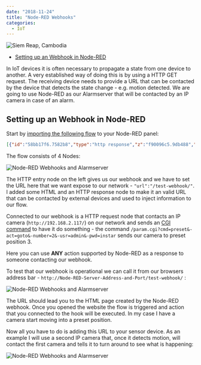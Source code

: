 ```yaml
---
date: "2018-11-24"
title: "Node-RED Webhooks"
categories:
  - IoT
---
```


![Siem Reap, Cambodia](./photo-kt456d_645dhfh6dgjkhg4_d.jpg)


<!-- TOC -->

- [Setting up an Webhook in Node-RED](#setting-up-an-webhook-in-node-red)

<!-- /TOC -->


In IoT devices it is often necessary to propagate a state from one device to another. A very established way of doing this is by using a HTTP GET request. The receiving device needs to provide a URL that can be contacted by the device that detects the state change - e.g. motion detected. We are going to use Node-RED as our Alarmserver that will be contacted by an IP camera in case of an alarm. 


## Setting up an Webhook in Node-RED

Start by [importing the following flow](/node-red-flows-and-how-to-import-them) to your Node-RED panel:

```json
[{"id":"58bb17f6.7582b8","type":"http response","z":"f90096c5.9db488","name":"","x":430,"y":1040,"wires":[]},{"id":"e422f5bb.9081d8","type":"template","z":"f90096c5.9db488","name":"page","field":"payload","fieldType":"msg","format":"handlebars","syntax":"mustache","template":"<html>\n    <head></head>\n    <body>\n        <h2>Hallo von Node-RED</h2>\n    </body>\n</html>","x":310,"y":1040,"wires":[["58bb17f6.7582b8"]]},{"id":"d453a0d1.bfe63","type":"http in","z":"f90096c5.9db488","name":"Webhook","url":"/test-webhook/","method":"get","upload":false,"swaggerDoc":"","x":185,"y":1080,"wires":[["e422f5bb.9081d8","99d441b.1dd64c"]]},{"id":"99d441b.1dd64c","type":"http request","z":"f90096c5.9db488","name":"Go to Position","method":"GET","ret":"txt","paytoqs":false,"url":"http://192.168.2.117/param.cgi?cmd=preset&-act=goto&-number=2&-usr=admin&-pwd=instar","tls":"","persist":false,"proxy":"","authType":"","x":340,"y":1080,"wires":[[]]}]
```

The flow consists of 4 Nodes:


![Node-RED Webhooks and Alarmserver](./Node-RED_Webhooks_01.png)


The HTTP entry node on the left gives us our webhook and we have to set the URL here that we want expose to our network - `"url":"/test-webhook/"`. I added some HTML and an HTTP response node to make it an valid URL that can be contacted by external devices and used to inject information to our flow.


Connected to our webhook is a HTTP request node that contacts an IP camera (`http://192.168.2.117/`) on our network and sends an [CGI command](https://wiki.instar.com/1080p_Series_CGI_List/) to have it do something - the command `/param.cgi?cmd=preset&-act=goto&-number=2&-usr=admin&-pwd=instar` sends our camera to preset position 3.


Here you can use __ANY__ action supported by Node-RED as a response to someone contacting our webhook.


To test that our webhook is operational we can call it from our browsers address bar - `http://Node-RED-Server-Address-and-Port/test-webhook/` :


![Node-RED Webhooks and Alarmserver](./Node-RED_Webhooks_02.png)


The URL should lead you to the HTML page created by the Node-RED webhook. Once you opened the website the flow is triggered and action that you connected to the hook will be executed. In my case I have a camera start moving into a preset position.


Now all you have to do is adding this URL to your sensor device. As an example I will use a second IP camera that, once it detects motion, will contact the first camera and tells it to turn around to see what is happening:


![Node-RED Webhooks and Alarmserver](./Node-RED_Webhooks_03.png)